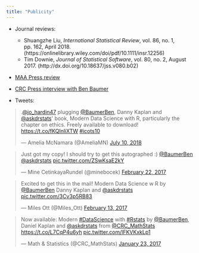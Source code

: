 ```yaml
---
title: "Publicity"
---
```



- Journal reviews: 
    - Shuangzhe Liu, *International Statistical Review*, vol. 86, no. 1, pp. 162, April 2018. (https://onlinelibrary.wiley.com/doi/pdf/10.1111/insr.12256)
    - Tim Downie, *Journal of Statistical Software*, vol. 80, no. 2, August 2017. (http://dx.doi.org/10.18637/jss.v080.b02)
- [MAA Press review](http://www.maa.org/press/maa-reviews/modern-data-science-with-r?r=mathfeed)
- [CRC Press interview with Ben Baumer](https://www.crcpress.com/go/baumer_interview?utm_source=CRCPress&utm_medium=cms&utm_campaign=170200780)

- Tweets:

<blockquote class="twitter-tweet" data-lang="en"><p lang="en" dir="ltr">.<a href="https://twitter.com/jo_hardin47?ref_src=twsrc%5Etfw">@jo_hardin47</a> plugging <a href="https://twitter.com/BaumerBen?ref_src=twsrc%5Etfw">@BaumerBen</a>, Danny Kaplan and <a href="https://twitter.com/askdrstats?ref_src=twsrc%5Etfw">@askdrstats</a>&#39; book, Modern Data Science with R, particularly the chapter on ethics. Freely available to download! <a href="https://t.co/fKQInliXTW">https://t.co/fKQInliXTW</a> <a href="https://twitter.com/hashtag/icots10?src=hash&amp;ref_src=twsrc%5Etfw">#icots10</a></p>&mdash; Amelia McNamara (@AmeliaMN) <a href="https://twitter.com/AmeliaMN/status/1016563864664793090?ref_src=twsrc%5Etfw">July 10, 2018</a></blockquote>
<script async src="https://platform.twitter.com/widgets.js" charset="utf-8"></script>


<blockquote class="twitter-tweet" data-lang="en"><p lang="en" dir="ltr">Just got my copy! I should try to get this autographed :) <a href="https://twitter.com/BaumerBen">@BaumerBen</a> <a href="https://twitter.com/askdrstats">@askdrstats</a> <a href="https://t.co/ZSwKsaE2kY">pic.twitter.com/ZSwKsaE2kY</a></p>&mdash; Mine CetinkayaRundel (@minebocek) <a href="https://twitter.com/minebocek/status/834430820475629568">February 22, 2017</a></blockquote>
<script async src="//platform.twitter.com/widgets.js" charset="utf-8"></script>

<blockquote class="twitter-tweet" data-lang="en"><p lang="en" dir="ltr">Excited to get this in the mail! Modern Data Science w R by <a href="https://twitter.com/BaumerBen">@BaumerBen</a> Danny Kaplan and <a href="https://twitter.com/askdrstats">@askdrstats</a> <a href="https://t.co/3Cv3p5RB83">pic.twitter.com/3Cv3p5RB83</a></p>&mdash; Miles Ott (@Miles_Ott) <a href="https://twitter.com/Miles_Ott/status/831138723249156096">February 13, 2017</a></blockquote>
<script async src="//platform.twitter.com/widgets.js" charset="utf-8"></script>

<blockquote class="twitter-tweet" data-cards="hidden" data-lang="en"><p lang="en" dir="ltr">Now available: Modern <a href="https://twitter.com/hashtag/DataScience?src=hash">#DataScience</a> with <a href="https://twitter.com/hashtag/Rstats?src=hash">#Rstats</a> by <a href="https://twitter.com/BaumerBen">@BaumerBen</a>, Daniel Kaplan and <a href="https://twitter.com/askdrstats">@askdrstats</a> from <a href="https://twitter.com/CRC_MathStats">@CRC_MathStats</a> <a href="https://t.co/L7CqP4u6yh">https://t.co/L7CqP4u6yh</a> <a href="https://t.co/lFKVKxkLp1">pic.twitter.com/lFKVKxkLp1</a></p>&mdash; Math &amp; Statistics (@CRC_MathStats) <a href="https://twitter.com/CRC_MathStats/status/823553342425202688">January 23, 2017</a></blockquote>
<script async src="//platform.twitter.com/widgets.js" charset="utf-8"></script>

